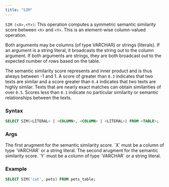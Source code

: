 ```yaml
---
title: "SIM"
---
```


`SIM (<X>,<Y>)`: This operation computes a symmetric semantic similarity score between `<X>` and `<Y>`. This is an element-wise column-valued operation.

Both arguments may be columns (of type VARCHAR) or strings (literals). If an argument is a string literal, it broadcasts the string out to the column argument. If both arguments are strings,
they are both broadcast out to the expected number of rows based on the table.

The semantic similarity score represents and inner product and is thus always between -1 and 1. A score of
greater than `0.3` indicates that two texts are similar and a score greater than
`0.4` indicates that two texts are highly similar. Texts that are nearly exact matches can obtain similarities of 
over `0.5`. Scores less than `0.1` indicate no particular similarity or semantic relationships between the texts.

### Syntax

```sql
SELECT SIM(<LITERAL> | <COLUMN>, <COLUMN> | <LITERAL>) FROM <TABLE>;
```

### Args

<ParamField query="X" type="VARCHAR or str (literal)">
  The first arugment for the semantic similarity score. `X` must be a column of type `VARCHAR` or a string literal.
</ParamField>

<ParamField query="Y" type="VARCHAR or str (literal)">
  The second arugment for the semantic similarity score. `Y` must be a column of type `VARCHAR` or a  string literal.
</ParamField>

### Example

```sql
SELECT SIM('cat', pets) FROM pets_table;
```
